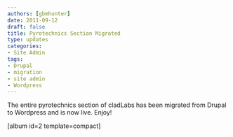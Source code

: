 ```yaml
---
authors: [gbmhunter]
date: 2011-09-12
draft: false
title: Pyrotechnics Section Migrated
type: updates
categories:
- Site Admin
tags:
- Drupal
- migration
- site admin
- Wordpress
---
```



The entire pyrotechnics section of cladLabs has been migrated from Drupal to Wordpress and is now live. Enjoy!

[album id=2 template=compact]
